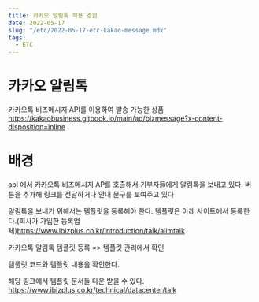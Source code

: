 ```yaml
---
title: 카카오 알림톡 적용 경험
date: 2022-05-17
slug: "/etc/2022-05-17-etc-kakao-message.mdx"
tags:
  - ETC
---
```


# 카카오 알림톡
 카카오톡  비즈메시지 API를 이용하여 발송 가능한 상품
https://kakaobusiness.gitbook.io/main/ad/bizmessage?x-content-disposition=inline

# 배경
api 에서  카카오톡  비즈메시지 AP를 호출해서 기부자들에게 알림톡을 보내고 있다.
버튼을 추가해 링크를 전달하거나
안내 문구를 보여주고 있다

알림톡을 보내기 위해서는 템플릿을 등록해야 한다.
템플릿은 아래 사이트에서
등록한다.(회사가 가입한 등록업체)https://www.ibizplus.co.kr/introduction/talk/alimtalk

카카오톡 알림톡 템플릿 등록
=> 템플릿 관리에서 확인

템플릿 코드와 템플릿 내용을 확인한다.


해당 링크에서 템플릿 문서들 다운 받을 수 있다.
https://www.ibizplus.co.kr/technical/datacenter/talk



